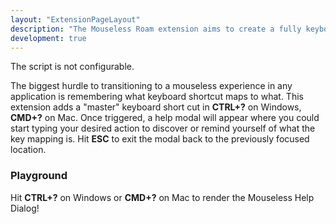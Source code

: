 ```yaml
---
layout: "ExtensionPageLayout"
description: "The Mouseless Roam extension aims to create a fully keyboard accessible experience in Roam!"
development: true
---
```



The script is not configurable.

The biggest hurdle to transitioning to a mouseless experience in any application is remembering what keyboard shortcut maps to what. This extension adds a "master" keyboard short cut in **CTRL+?** on Windows, **CMD+?** on Mac. Once triggered, a help modal will appear where you could start typing your desired action to discover or remind yourself of what the key mapping is. Hit **ESC** to exit the modal back to the previously focused location.

### Playground

<MouselessDialog />

Hit **CTRL+?** on Windows or **CMD+?** on Mac to render the Mouseless Help Dialog!
